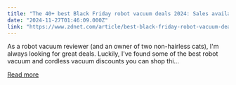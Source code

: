 ```yaml
---
title: "The 40+ best Black Friday robot vacuum deals 2024: Sales available now"
date: "2024-11-27T01:46:09.000Z"
link: "https://www.zdnet.com/article/best-black-friday-robot-vacuum-deals-2024/"
---
```


As a robot vacuum reviewer (and an owner of two non-hairless cats), I'm always looking for great deals. Luckily, I've found some of the best robot vacuum and cordless vacuum discounts you can shop thi...

[Read more](https://www.zdnet.com/article/best-black-friday-robot-vacuum-deals-2024/)
